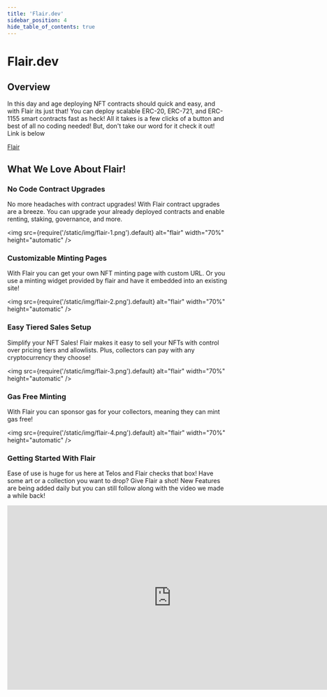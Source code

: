 ---
title: 'Flair.dev'
sidebar_position: 4
hide_table_of_contents: true
---

# Flair.dev

## Overview

In this day and age deploying NFT contracts should quick and easy, and with Flair its just that! You can deploy scalable ERC-20, ERC-721, and ERC-1155 smart contracts fast as heck! All it takes is a few clicks of a button and best of all no coding needed!
But, don't take our word for it check it out! Link is below

[Flair](https://flair.dev/)

## What We Love About Flair!

### No Code Contract Upgrades

No more headaches with contract upgrades! With Flair contract upgrades are a breeze. You can upgrade your already deployed contracts and enable renting, staking, governance, and more.

<img
  src={require('/static/img/flair-1.png').default}
  alt="flair"
  width="70%"
  height="automatic"
/>

### Customizable Minting Pages

With Flair you can get your own NFT minting page with custom URL. Or you use a minting widget provided by flair and have it embedded into an existing site!

<img
  src={require('/static/img/flair-2.png').default}
  alt="flair"
  width="70%"
  height="automatic"
/>

### Easy Tiered Sales Setup

Simplify your NFT Sales! Flair makes it easy to sell your NFTs with control over pricing tiers and allowlists. Plus, collectors can pay with any cryptocurrency they choose!

<img
  src={require('/static/img/flair-3.png').default}
  alt="flair"
  width="70%"
  height="automatic"
/>

### Gas Free Minting

With Flair you can sponsor gas for your collectors, meaning they can mint gas free! 

<img
  src={require('/static/img/flair-4.png').default}
  alt="flair"
  width="70%"
  height="automatic"
/>

### Getting Started With Flair

Ease of use is huge for us here at Telos and Flair checks that box! Have some art or a collection you want to drop? Give Flair a shot! New Features are being added daily but you can still follow along with the video we made a while back!

<iframe width="750" height="422" src="https://www.youtube.com/embed/5ZLsaNjzOmU" title="How To Deploy an NFT Smart Contract &amp; Dapp With Flair" frameborder="0" allow="accelerometer; autoplay; clipboard-write; encrypted-media; gyroscope; picture-in-picture; web-share" allowfullscreen></iframe>
